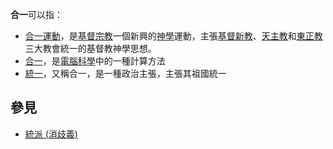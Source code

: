 '''合一'''可以指：
*[[普世教會合一運動|合一運動]]，是[[基督宗教|基督宗教]]一個新興的[[神學|神學]]運動，主張[[基督新教|基督新教]]、[[天主教|天主教]]和[[東正教|東正教]]三大教會統一的基督教神學思想。
*[[合一|合一]]，是[[電腦科學|電腦科學]]中的一種計算方法
*[[政治统一|統一]]，又稱合一，是一種政治主張，主張其祖國統一
==參見==
*[[統派_(消歧義)|統派 (消歧義)]]
{{disambig|H|Cat=二字消歧义}}